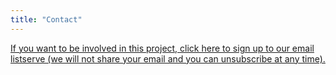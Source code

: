 ```yaml
---
title: "Contact"
---
```


[<i class="fa fa-envelope fa-2x" aria-hidden="true" color="blue"></i>](https://groups.google.com/forum/#!forum/cfr_biodiversity/join) [If you want to be involved in this project, click here to sign up to our email listserve (we will not share your email and you can unsubscribe at any time).](https://groups.google.com/forum/#!forum/cfr_biodiversity/join)

